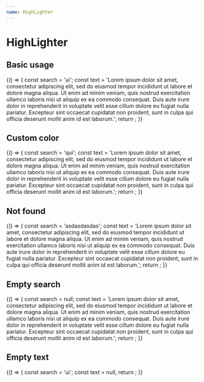 ```yaml
---
name: HighLighter
---
```



# HighLighter

<PropsTable of={HighLighter} />

## Basic usage

<Playground>
  {() => {
    const search = 'ui';
    const text =
      'Lorem ipsum dolor sit amet, consectetur adipiscing elit, sed do eiusmod tempor incididunt ut labore et dolore magna aliqua. Ut enim ad minim veniam, quis nostrud exercitation ullamco laboris nisi ut aliquip ex ea commodo consequat. Duis aute irure dolor in reprehenderit in voluptate velit esse cillum dolore eu fugiat nulla pariatur. Excepteur sint occaecat cupidatat non proident, sunt in culpa qui officia deserunt mollit anim id est laborum.';
    return <HighLighter text={text} search={search} />;
  }}
</Playground>

## Custom color

<Playground>
  {() => {
    const search = 'qui';
    const text =
      'Lorem ipsum dolor sit amet, consectetur adipiscing elit, sed do eiusmod tempor incididunt ut labore et dolore magna aliqua. Ut enim ad minim veniam, quis nostrud exercitation ullamco laboris nisi ut aliquip ex ea commodo consequat. Duis aute irure dolor in reprehenderit in voluptate velit esse cillum dolore eu fugiat nulla pariatur. Excepteur sint occaecat cupidatat non proident, sunt in culpa qui officia deserunt mollit anim id est laborum.';
    return <HighLighter text={text} search={search} color="skyBlue" opacity={1} />;
  }}
</Playground>

## Not found

<Playground>
  {() => {
    const search = 'asdasdasdas';
    const text =
      'Lorem ipsum dolor sit amet, consectetur adipiscing elit, sed do eiusmod tempor incididunt ut labore et dolore magna aliqua. Ut enim ad minim veniam, quis nostrud exercitation ullamco laboris nisi ut aliquip ex ea commodo consequat. Duis aute irure dolor in reprehenderit in voluptate velit esse cillum dolore eu fugiat nulla pariatur. Excepteur sint occaecat cupidatat non proident, sunt in culpa qui officia deserunt mollit anim id est laborum.';
    return <HighLighter text={text} search={search} color="skyBlue" opacity={1} />;
  }}
</Playground>

## Empty search

<Playground>
  {() => {
    const search = null;
    const text =
      'Lorem ipsum dolor sit amet, consectetur adipiscing elit, sed do eiusmod tempor incididunt ut labore et dolore magna aliqua. Ut enim ad minim veniam, quis nostrud exercitation ullamco laboris nisi ut aliquip ex ea commodo consequat. Duis aute irure dolor in reprehenderit in voluptate velit esse cillum dolore eu fugiat nulla pariatur. Excepteur sint occaecat cupidatat non proident, sunt in culpa qui officia deserunt mollit anim id est laborum.';
    return <HighLighter text={text} search={search} color="skyBlue" opacity={1} />;
  }}
</Playground>

## Empty text

<Playground>
  {() => {
    const search = 'ui';
    const text = null;
    return <HighLighter text={text} search={search} color="skyBlue" opacity={1} />;
  }}
</Playground>
